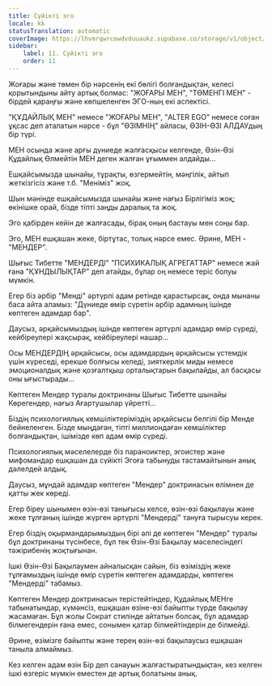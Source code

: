 ```yaml
---
title: Сүйікті эго
locale: kk
statusTranslation: automatic
coverImage: https://lhvmrqwrcowdvduuaukz.supabase.co/storage/v1/object/public/strapi-uploads/small_cover-tratado-de-psicologia-revolucionaria.webp-5e15e1cec4e0ebebcde5d7fc7565d8fd.webp
sidebar:
    label: 11. Сүйікті эго
    order: 11
---
```

Жоғары және төмен бір нәрсенің екі бөлігі болғандықтан, келесі қорытындыны айту артық болмас: "ЖОҒАРЫ МЕН", "ТӨМЕНГІ МЕН" - бірдей қараңғы және көпшеленген ЭГО-ның екі аспектісі.

"ҚҰДАЙЛЫҚ МЕН" немесе "ЖОҒАРЫ МЕН", "ALTER EGO" немесе соған ұқсас деп аталатын нәрсе - бұл "ӨЗІМНІҢ" айласы, ӨЗІН-ӨЗІ АЛДАУдың бір түрі.

МЕН осында және арғы дүниеде жалғасқысы келгенде, Өзін-Өзі Құдайлық Өлмейтін МЕН деген жалған ұғыммен алдайды...

Ешқайсымызда шынайы, тұрақты, өзгермейтін, мәңгілік, айтып жеткізгісіз және т.б. "Меніміз" жоқ.

Шын мәнінде ешқайсымызда шынайы және нағыз Бірлігіміз жоқ; өкінішке орай, бізде тіпті заңды даралық та жоқ.

Эго қабірден кейін де жалғасады, бірақ оның бастауы мен соңы бар.

Эго, МЕН ешқашан жеке, біртұтас, толық нәрсе емес. Әрине, МЕН - "МЕНДЕР".

Шығыс Тибетте "МЕНДЕРДІ" "ПСИХИКАЛЫҚ АГРЕГАТТАР" немесе жай ғана "ҚҰНДЫЛЫҚТАР" деп атайды, бұлар оң немесе теріс болуы мүмкін.

Егер біз әрбір "Менді" әртүрлі адам ретінде қарастырсақ, онда мынаны баса айта аламыз: "Дүниеде өмір сүретін әрбір адамның ішінде көптеген адамдар бар".

Даусыз, әрқайсымыздың ішінде көптеген әртүрлі адамдар өмір сүреді, кейбіреулері жақсырақ, кейбіреулері нашар...

Осы МЕНДЕРДІҢ әрқайсысы, осы адамдардың әрқайсысы үстемдік үшін күреседі, ерекше болғысы келеді, зияткерлік миды немесе эмоционалдық және қозғалтқыш орталықтарын бақылайды, ал басқасы оны ығыстырады...

Көптеген Мендер туралы доктринаны Шығыс Тибетте шынайы Көрегендер, нағыз Ағартушылар үйретті...

Біздің психологиялық кемшіліктеріміздің әрқайсысы белгілі бір Менде бейнеленген. Бізде мыңдаған, тіпті миллиондаған кемшіліктер болғандықтан, ішімізде көп адам өмір сүреді.

Психологиялық мәселелерде біз параноиктер, эгоистер және мифомандар ешқашан да сүйікті Эгоға табынуды тастамайтынын анық дәлелдей алдық.

Даусыз, мұндай адамдар көптеген "Мендер" доктринасын өлімнен де қатты жек көреді.

Егер біреу шынымен өзін-өзі танығысы келсе, өзін-өзі бақылауы және жеке тұлғаның ішінде жүрген әртүрлі "Мендерді" тануға тырысуы керек.

Егер біздің оқырмандарымыздың бірі әлі де көптеген "Мендер" туралы бұл доктринаны түсінбесе, бұл тек Өзін-Өзі Бақылау мәселесіндегі тәжірибенің жоқтығынан.

Ішкі Өзін-Өзі Бақылаумен айналысқан сайын, біз өзіміздің жеке тұлғамыздың ішінде өмір сүретін көптеген адамдарды, көптеген "Мендерді" табамыз.

Көптеген Мендер доктринасын терістейтіндер, Құдайлық МЕНге табынатындар, күмәнсіз, ешқашан өзіне-өзі байыпты түрде бақылау жасамаған. Бұл жолы Сократ стилінде айтатын болсақ, бұл адамдар білмегендерін ғана емес, сонымен қатар білмейтіндерін де білмейді.

Әрине, өзімізге байыпты және терең өзін-өзі бақылаусыз ешқашан таныла алмаймыз.

Кез келген адам өзін Бір деп санауын жалғастыратындықтан, кез келген ішкі өзгеріс мүмкін еместен де артық болатыны анық.

